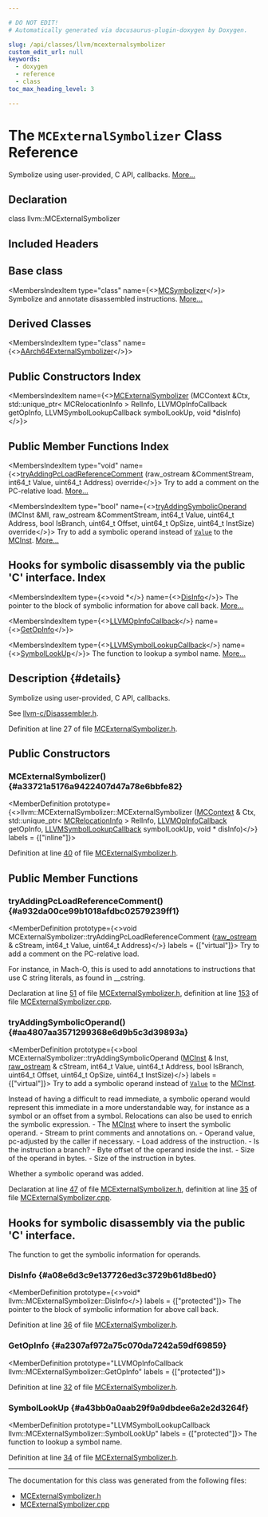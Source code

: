 ```yaml
---

# DO NOT EDIT!
# Automatically generated via docusaurus-plugin-doxygen by Doxygen.

slug: /api/classes/llvm/mcexternalsymbolizer
custom_edit_url: null
keywords:
  - doxygen
  - reference
  - class
toc_max_heading_level: 3

---
```





# The `MCExternalSymbolizer` Class Reference

<DoxygenPage pluginConfig={pluginConfig}>

Symbolize using user-provided, C API, callbacks. <a href="#details">More...</a>

## Declaration

<CodeBlock>class llvm::MCExternalSymbolizer</CodeBlock>

## Included Headers

<IncludesList>
<IncludesListItem
  filePath="llvm/MC/MCDisassembler/MCExternalSymbolizer.h"
  permalink="/docs/api/files/include/include/llvm/include/llvm/mc/include/llvm/mc/mcdisassembler/mcexternalsymbolizer-h"
  isLocal="true" />
</IncludesList>

## Base class

<MembersIndex>

<MembersIndexItem
  type="class"
  name={<><a href="/docs/api/classes/llvm/mcsymbolizer">MCSymbolizer</a></>}>
Symbolize and annotate disassembled instructions. <a href="/docs/api/classes/llvm/mcsymbolizer/#details">More...</a>
</MembersIndexItem>

</MembersIndex>

## Derived Classes

<MembersIndex>

<MembersIndexItem
  type="class"
  name={<><a href="/docs/api/classes/llvm/aarch64externalsymbolizer">AArch64ExternalSymbolizer</a></>}>
</MembersIndexItem>

</MembersIndex>

## Public Constructors Index

<MembersIndex>

<MembersIndexItem
  name={<><a href="#a33721a5176a9422407d47a78e6bbfe82">MCExternalSymbolizer</a> (MCContext &amp;Ctx, std::unique&#95;ptr&lt; MCRelocationInfo &gt; RelInfo, LLVMOpInfoCallback getOpInfo, LLVMSymbolLookupCallback symbolLookUp, void &#42;disInfo)</>}>
</MembersIndexItem>

</MembersIndex>

## Public Member Functions Index

<MembersIndex>

<MembersIndexItem
  type="void"
  name={<><a href="#a932da00ce99b1018afdbc02579239ff1">tryAddingPcLoadReferenceComment</a> (raw&#95;ostream &amp;CommentStream, int64&#95;t Value, uint64&#95;t Address) override</>}>
Try to add a comment on the PC-relative load. <a href="#a932da00ce99b1018afdbc02579239ff1">More...</a>
</MembersIndexItem>

<MembersIndexItem
  type="bool"
  name={<><a href="#aa4807aa3571299368e6d9b5c3d39893a">tryAddingSymbolicOperand</a> (MCInst &amp;MI, raw&#95;ostream &amp;CommentStream, int64&#95;t Value, uint64&#95;t Address, bool IsBranch, uint64&#95;t Offset, uint64&#95;t OpSize, uint64&#95;t InstSize) override</>}>
Try to add a symbolic operand instead of <code><a href="/docs/api/classes/llvm/value">Value</a></code> to the <a href="/docs/api/classes/llvm/mcinst">MCInst</a>. <a href="#aa4807aa3571299368e6d9b5c3d39893a">More...</a>
</MembersIndexItem>

</MembersIndex>

## Hooks for symbolic disassembly via the public &#39;C&#39; interface. Index

<MembersIndex>

<MembersIndexItem
  type={<>void &#42;</>}
  name={<><a href="#a08e6d3c9e137726ed3c3729b61d8bed0">DisInfo</a></>}>
The pointer to the block of symbolic information for above call back. <a href="#a08e6d3c9e137726ed3c3729b61d8bed0">More...</a>
</MembersIndexItem>

<MembersIndexItem
  type={<><a href="/docs/api/groups/llvmcdisassembler/#gaa8eb7ea1e53fd6e7a11b6aa4749c6e60">LLVMOpInfoCallback</a></>}
  name={<><a href="#a2307af972a75c070da7242a59df69859">GetOpInfo</a></>}>
</MembersIndexItem>

<MembersIndexItem
  type={<><a href="/docs/api/groups/llvmcdisassembler/#ga05ffa603beb390898904a06b14ee5537">LLVMSymbolLookupCallback</a></>}
  name={<><a href="#a43bb0a0aab29f9a9dbdee6a2e2d3264f">SymbolLookUp</a></>}>
The function to lookup a symbol name. <a href="#a43bb0a0aab29f9a9dbdee6a2e2d3264f">More...</a>
</MembersIndexItem>

</MembersIndex>

## Description {#details}

Symbolize using user-provided, C API, callbacks.

See <a href="/docs/api/files/include/include/llvm-c/disassembler-h">llvm-c/Disassembler.h</a>.

Definition at line 27 of file <a href="/docs/api/files/include/include/llvm/include/llvm/mc/include/llvm/mc/mcdisassembler/mcexternalsymbolizer-h">MCExternalSymbolizer.h</a>.

<SectionDefinition>

## Public Constructors

### MCExternalSymbolizer() {#a33721a5176a9422407d47a78e6bbfe82}

<MemberDefinition
  prototype={<>llvm::MCExternalSymbolizer::MCExternalSymbolizer (<a href="/docs/api/classes/llvm/mccontext">MCContext</a> &amp; Ctx, std::unique&#95;ptr&lt; <a href="/docs/api/classes/llvm/mcrelocationinfo">MCRelocationInfo</a> &gt; RelInfo, <a href="/docs/api/groups/llvmcdisassembler/#gaa8eb7ea1e53fd6e7a11b6aa4749c6e60">LLVMOpInfoCallback</a> getOpInfo, <a href="/docs/api/groups/llvmcdisassembler/#ga05ffa603beb390898904a06b14ee5537">LLVMSymbolLookupCallback</a> symbolLookUp, void &#42; disInfo)</>}
  labels = {["inline"]}>

Definition at line <a href="/docs/api/files/include/include/llvm/include/llvm/mc/include/llvm/mc/mcdisassembler/mcexternalsymbolizer-h/#l00040">40</a> of file <a href="/docs/api/files/include/include/llvm/include/llvm/mc/include/llvm/mc/mcdisassembler/mcexternalsymbolizer-h">MCExternalSymbolizer.h</a>.
</MemberDefinition>

</SectionDefinition>

<SectionDefinition>

## Public Member Functions

### tryAddingPcLoadReferenceComment() {#a932da00ce99b1018afdbc02579239ff1}

<MemberDefinition
  prototype={<>void MCExternalSymbolizer::tryAddingPcLoadReferenceComment (<a href="/docs/api/classes/llvm/raw-ostream">raw&#95;ostream</a> &amp; cStream, int64&#95;t Value, uint64&#95;t Address)</>}
  labels = {["virtual"]}>
Try to add a comment on the PC-relative load.

For instance, in Mach-O, this is used to add annotations to instructions that use C string literals, as found in &#95;&#95;cstring.

Declaration at line <a href="/docs/api/files/include/include/llvm/include/llvm/mc/include/llvm/mc/mcdisassembler/mcexternalsymbolizer-h/#l00051">51</a> of file <a href="/docs/api/files/include/include/llvm/include/llvm/mc/include/llvm/mc/mcdisassembler/mcexternalsymbolizer-h">MCExternalSymbolizer.h</a>, definition at line <a href="/docs/api/files/lib/lib/mc/lib/mc/mcdisassembler/mcexternalsymbolizer-cpp/#l00153">153</a> of file <a href="/docs/api/files/lib/lib/mc/lib/mc/mcdisassembler/mcexternalsymbolizer-cpp">MCExternalSymbolizer.cpp</a>.
</MemberDefinition>

### tryAddingSymbolicOperand() {#aa4807aa3571299368e6d9b5c3d39893a}

<MemberDefinition
  prototype={<>bool MCExternalSymbolizer::tryAddingSymbolicOperand (<a href="/docs/api/classes/llvm/mcinst">MCInst</a> &amp; Inst, <a href="/docs/api/classes/llvm/raw-ostream">raw&#95;ostream</a> &amp; cStream, int64&#95;t Value, uint64&#95;t Address, bool IsBranch, uint64&#95;t Offset, uint64&#95;t OpSize, uint64&#95;t InstSize)</>}
  labels = {["virtual"]}>
Try to add a symbolic operand instead of <code><a href="/docs/api/classes/llvm/value">Value</a></code> to the <a href="/docs/api/classes/llvm/mcinst">MCInst</a>.

Instead of having a difficult to read immediate, a symbolic operand would represent this immediate in a more understandable way, for instance as a symbol or an offset from a symbol. Relocations can also be used to enrich the symbolic expression. 
<ParametersList title="Parameters">
<ParametersListItem name="Inst">- The <a href="/docs/api/classes/llvm/mcinst">MCInst</a> where to insert the symbolic operand.</ParametersListItem>
<ParametersListItem name="cStream">- Stream to print comments and annotations on.</ParametersListItem>
<ParametersListItem name="<a href=&quot;/docs/api/classes/llvm/value&quot;>Value</a>">- Operand value, pc-adjusted by the caller if necessary.</ParametersListItem>
<ParametersListItem name="Address">- Load address of the instruction.</ParametersListItem>
<ParametersListItem name="IsBranch">- Is the instruction a branch?</ParametersListItem>
<ParametersListItem name="Offset">- Byte offset of the operand inside the inst.</ParametersListItem>
<ParametersListItem name="OpSize">- Size of the operand in bytes.</ParametersListItem>
<ParametersListItem name="InstSize">- Size of the instruction in bytes.</ParametersListItem>
</ParametersList>

<SectionUser title="Returns">
Whether a symbolic operand was added.
</SectionUser>

Declaration at line <a href="/docs/api/files/include/include/llvm/include/llvm/mc/include/llvm/mc/mcdisassembler/mcexternalsymbolizer-h/#l00047">47</a> of file <a href="/docs/api/files/include/include/llvm/include/llvm/mc/include/llvm/mc/mcdisassembler/mcexternalsymbolizer-h">MCExternalSymbolizer.h</a>, definition at line <a href="/docs/api/files/lib/lib/mc/lib/mc/mcdisassembler/mcexternalsymbolizer-cpp/#l00035">35</a> of file <a href="/docs/api/files/lib/lib/mc/lib/mc/mcdisassembler/mcexternalsymbolizer-cpp">MCExternalSymbolizer.cpp</a>.
</MemberDefinition>

</SectionDefinition>

<SectionDefinition>

## Hooks for symbolic disassembly via the public &#39;C&#39; interface.


The function to get the symbolic information for operands.

### DisInfo {#a08e6d3c9e137726ed3c3729b61d8bed0}

<MemberDefinition
  prototype={<>void&#42; llvm::MCExternalSymbolizer::DisInfo</>}
  labels = {["protected"]}>
The pointer to the block of symbolic information for above call back.

Definition at line <a href="/docs/api/files/include/include/llvm/include/llvm/mc/include/llvm/mc/mcdisassembler/mcexternalsymbolizer-h/#l00036">36</a> of file <a href="/docs/api/files/include/include/llvm/include/llvm/mc/include/llvm/mc/mcdisassembler/mcexternalsymbolizer-h">MCExternalSymbolizer.h</a>.
</MemberDefinition>

### GetOpInfo {#a2307af972a75c070da7242a59df69859}

<MemberDefinition
  prototype="LLVMOpInfoCallback llvm::MCExternalSymbolizer::GetOpInfo"
  labels = {["protected"]}>

Definition at line <a href="/docs/api/files/include/include/llvm/include/llvm/mc/include/llvm/mc/mcdisassembler/mcexternalsymbolizer-h/#l00032">32</a> of file <a href="/docs/api/files/include/include/llvm/include/llvm/mc/include/llvm/mc/mcdisassembler/mcexternalsymbolizer-h">MCExternalSymbolizer.h</a>.
</MemberDefinition>

### SymbolLookUp {#a43bb0a0aab29f9a9dbdee6a2e2d3264f}

<MemberDefinition
  prototype="LLVMSymbolLookupCallback llvm::MCExternalSymbolizer::SymbolLookUp"
  labels = {["protected"]}>
The function to lookup a symbol name.

Definition at line <a href="/docs/api/files/include/include/llvm/include/llvm/mc/include/llvm/mc/mcdisassembler/mcexternalsymbolizer-h/#l00034">34</a> of file <a href="/docs/api/files/include/include/llvm/include/llvm/mc/include/llvm/mc/mcdisassembler/mcexternalsymbolizer-h">MCExternalSymbolizer.h</a>.
</MemberDefinition>

</SectionDefinition>

<hr/>

The documentation for this class was generated from the following files:

<ul>
<li><a href="/docs/api/files/include/include/llvm/include/llvm/mc/include/llvm/mc/mcdisassembler/mcexternalsymbolizer-h">MCExternalSymbolizer.h</a></li>
<li><a href="/docs/api/files/lib/lib/mc/lib/mc/mcdisassembler/mcexternalsymbolizer-cpp">MCExternalSymbolizer.cpp</a></li>
</ul>

</DoxygenPage>
